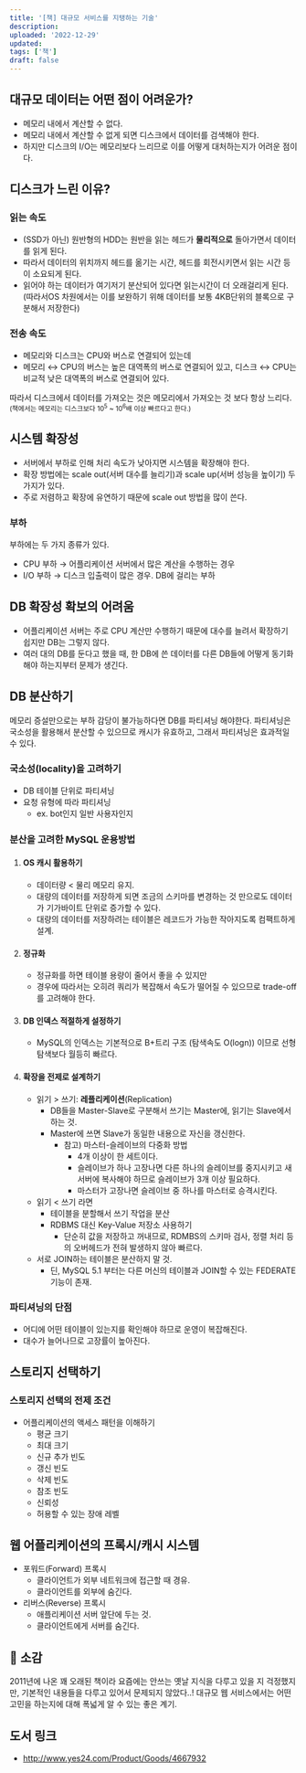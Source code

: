 ```yaml
---
title: '[책] 대규모 서비스를 지탱하는 기술'
description:
uploaded: '2022-12-29'
updated:
tags: ['책']
draft: false
---
```


## 대규모 데이터는 어떤 점이 어려운가?

- 메모리 내에서 계산할 수 없다.
- 메모리 내에서 계산할 수 없게 되면 디스크에서 데이터를 검색해야 한다.
- 하지만 디스크의 I/O는 메모리보다 느리므로 이를 어떻게 대처하는지가 어려운 점이다.

## 디스크가 느린 이유?

### 읽는 속도

- (SSD가 아닌) 원반형의 HDD는 원반을 읽는 헤드가 **물리적으로** 돌아가면서 데이터를 읽게 된다.
- 따라서 데이터의 위치까지 헤드를 옮기는 시간, 헤드를 회전시키면서 읽는 시간 등이 소요되게 된다.
- 읽어야 하는 데이터가 여기저기 분산되어 있다면 읽는시간이 더 오래걸리게 된다. (따라서OS 차원에서는 이를 보완하기 위해 데이터를 보통 4KB단위의 블록으로 구분해서 저장한다)

### 전송 속도

- 메모리와 디스크는 CPU와 버스로 연결되어 있는데
- 메모리 ↔ CPU의 버스는 높은 대역폭의 버스로 연결되어 있고, 디스크 ↔ CPU는 비교적 낮은 대역폭의 버스로 연결되어 있다.

따라서 디스크에서 데이터를 가져오는 것은 메모리에서 가져오는 것 보다 항상 느리다. <small>(책에서는 메모리는 디스크보다 10<sup>5</sup> ~ 10<sup>6</sup>배 이상 빠르다고 한다.)</small>

## 시스템 확장성

- 서버에서 부하로 인해 처리 속도가 낮아지면 시스템을 확장해야 한다.
- 확장 방법에는 scale out(서버 대수를 늘리기)과 scale up(서버 성능을 높이기) 두 가지가 있다.
- 주로 저렴하고 확장에 유연하기 때문에 scale out 방법을 많이 쓴다.

### 부하

부하에는 두 가지 종류가 있다.

- CPU 부하 → 어플리케이션 서버에서 많은 계산을 수행하는 경우
- I/O 부하 → 디스크 입출력이 많은 경우. DB에 걸리는 부하

## DB 확장성 확보의 어려움

- 어플리케이션 서버는 주로 CPU 계산만 수행하기 때문에 대수를 늘려서 확장하기 쉽지만 DB는 그렇지 않다.
- 여러 대의 DB를 둔다고 했을 때, 한 DB에 쓴 데이터를 다른 DB들에 어떻게 동기화 해야 하는지부터 문제가 생긴다.

## DB 분산하기

메모리 증설만으로는 부하 감당이 불가능하다면 DB를 파티셔닝 해야한다. 파티셔닝은 국소성을 활용해서 분산할 수 있으므로 캐시가 유효하고, 그래서 파티셔닝은 효과적일 수 있다.

### 국소성(locality)을 고려하기

- DB 테이블 단위로 파티셔닝
- 요청 유형에 따라 파티셔닝
  - ex. bot인지 일반 사용자인지

### 분산을 고려한 MySQL 운용방법

1. #### OS 캐시 활용하기

   - 데이터량 < 물리 메모리 유지.
   - 대량의 데이터를 저장하게 되면 조금의 스키마를 변경하는 것 만으로도 데이터가 기가바이트 단위로 증가할 수 있다.
   - 대량의 데이터를 저장하려는 테이블은 레코드가 가능한 작아지도록 컴팩트하게 설계.

2. #### 정규화

   - 정규화를 하면 테이블 용량이 줄어서 좋을 수 있지만
   - 경우에 따라서는 오히려 쿼리가 복잡해서 속도가 떨어질 수 있으므로 trade-off를 고려해야 한다.

3. #### DB 인덱스 적절하게 설정하기

   - MySQL의 인덱스는 기본적으로 B+트리 구조 (탐색속도 O(logn)) 이므로 선형 탐색보다 월등히 빠르다.

4. #### 확장을 전제로 설계하기

   - 읽기 > 쓰기: **레플리케이션**(Replication)
     - DB들을 Master-Slave로 구분해서 쓰기는 Master에, 읽기는 Slave에서 하는 것.
     - Master에 쓰면 Slave가 동일한 내용으로 자신을 갱신한다.
       - 참고) 마스터-슬레이브의 다중화 방법
         - 4개 이상이 한 세트이다.
         - 슬레이브가 하나 고장나면 다른 하나의 슬레이브를 중지시키고 새 서버에 복사해야 하므로 슬레이브가 3개 이상 필요하다.
         - 마스터가 고장나면 슬레이브 중 하나를 마스터로 승격시킨다.
   - 읽기 < 쓰기 라면
     - 테이블을 분할해서 쓰기 작업을 분산
     - RDBMS 대신 Key-Value 저장소 사용하기
       - 단순히 값을 저장하고 꺼내므로, RDMBS의 스키마 검사, 정렬 처리 등의 오버헤드가 전혀 발생하지 않아 빠르다.
   - 서로 JOIN하는 테이블은 분산하지 말 것.
     - 딘, MySQL 5.1 부터는 다른 머신의 테이블과 JOIN할 수 있는 FEDERATE 기능이 존재.

### 파티셔닝의 단점

- 어디에 어떤 테이블이 있는지를 확인해야 하므로 운영이 복잡해진다.
- 대수가 늘어나므로 고장률이 높아진다.

## 스토리지 선택하기

### 스토리지 선택의 전제 조건

- 어플리케이션의 액세스 패턴을 이해하기
  - 평균 크기
  - 최대 크기
  - 신규 추가 빈도
  - 갱신 빈도
  - 삭제 빈도
  - 참조 빈도
  - 신뢰성
  - 허용할 수 있는 장애 레벨

## 웹 어플리케이션의 프록시/캐시 시스템

- 포워드(Forward) 프록시
  - 클라이언트가 외부 네트워크에 접근할 때 경유.
  - 클라이언트를 외부에 숨긴다.
- 리버스(Reverse) 프록시
  - 애플리케이션 서버 앞단에 두는 것.
  - 클라이언트에게 서버를 숨긴다.

## 📖 소감

2011년에 나온 꽤 오래된 책이라 요즘에는 안쓰는 옛날 지식을 다루고 있을 지 걱정했지만, 기본적인 내용들을 다루고 있어서 문제되지 않았다..! 대규모 웹 서비스에서는 어떤 고민을 하는지에 대해 폭넓게 알 수 있는 좋은 계기.

## 도서 링크

- http://www.yes24.com/Product/Goods/4667932

